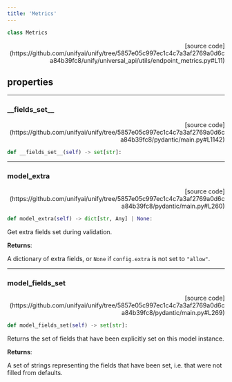 ```yaml
---
title: 'Metrics'
---
```


```python
class Metrics
```

<p align="right">[source code](https://github.com/unifyai/unify/tree/5857e05c997ec1c4c7a3af2769a0d6ca84b39fc8/unify/universal_api/utils/endpoint_metrics.py#L11)</p>



## properties

---

### \_\_fields\_set\_\_

<p align="right">[source code](https://github.com/unifyai/unify/tree/5857e05c997ec1c4c7a3af2769a0d6ca84b39fc8/pydantic/main.py#L1142)</p>

```python
def __fields_set__(self) -> set[str]:
```



---

### model\_extra

<p align="right">[source code](https://github.com/unifyai/unify/tree/5857e05c997ec1c4c7a3af2769a0d6ca84b39fc8/pydantic/main.py#L260)</p>

```python
def model_extra(self) -> dict[str, Any] | None:
```

Get extra fields set during validation.

**Returns**:

A dictionary of extra fields, or `None` if `config.extra` is not set to `"allow"`.

---

### model\_fields\_set

<p align="right">[source code](https://github.com/unifyai/unify/tree/5857e05c997ec1c4c7a3af2769a0d6ca84b39fc8/pydantic/main.py#L269)</p>

```python
def model_fields_set(self) -> set[str]:
```

Returns the set of fields that have been explicitly set on this model instance.

**Returns**:

A set of strings representing the fields that have been set,
i.e. that were not filled from defaults.